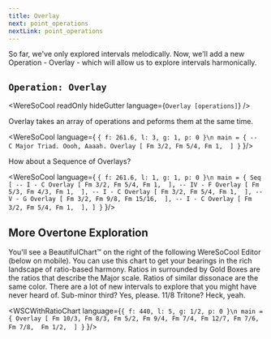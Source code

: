 ```yaml
---
title: Overlay
next: point_operations
nextLink: point_operations
---
```


So far, we've only explored intervals melodically. Now, we'll add a new Operation - Overlay - which will allow us to explore intervals harmonically.


## `Operation: Overlay` 
<WereSoCool
  readOnly
  hideGutter
  language={`Overlay [operations]`}
/>

Overlay takes an array of operations and peforms them at the same time. 

<WereSoCool language={
`{ f: 261.6, l: 3, g: 1, p: 0 }\n
main = {
  -- C Major Triad. Oooh, Aaaah.
  Overlay [
    Fm 3/2,
    Fm 5/4,
    Fm 1, 
  ]
}`
}/>

How about a Sequence of Overlays?

<WereSoCool language={
`{ f: 261.6, l: 1, g: 1, p: 0 }\n
main = {
  Seq [
    -- I - C
    Overlay [
      Fm 3/2,
      Fm 5/4,
      Fm 1, 
    ],
    -- IV - F
    Overlay [
      Fm 5/3,
      Fm 4/3,
      Fm 1, 
    ],
    -- I - C
    Overlay [
      Fm 3/2,
      Fm 5/4,
      Fm 1, 
    ],
    -- V - G
    Overlay [
      Fm 3/2,
      Fm 9/8,
      Fm 15/16, 
    ],
    -- I - C
    Overlay [
      Fm 3/2,
      Fm 5/4,
      Fm 1, 
    ],
  ]
}`
}/>

## More Overtone Exploration

You'll see a BeautifulChart™ on the right of the following WereSoCool Editor (below on mobile). You can use this chart to get your bearings in the rich landscape of ratio-based harmony. Ratios in surrounded by Gold Boxes are the ratios that describe the Major scale. Ratios of similar dissonace are the same color. There are a lot of new intervals to explore that you might have never heard of. Sub-minor third? Yes, please. 11/8 Tritone? Heck, yeah.

<WSCWithRatioChart language={`{ f: 440, l: 5, g: 1/2, p: 0 }\n
main = {
  Overlay [
    Fm 10/3,
    Fm 8/3,
    Fm 5/2,
    Fm 9/4,
    Fm 7/4,
    Fm 12/7,
    Fm 7/6,
    Fm 7/8, 
    Fm 1/2, 
  ]
}`
}/>

